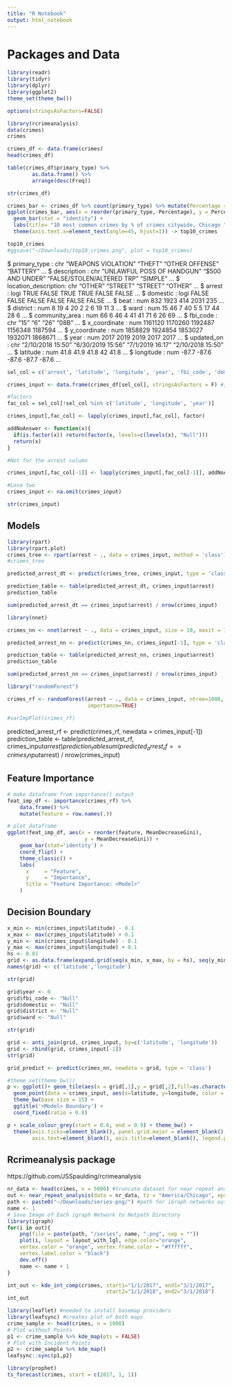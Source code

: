 ```yaml
---
title: "R Notebook"
output: html_notebook
---
```


# Packages and Data

```r
library(readr)
library(tidyr)
library(dplyr)
library(ggplot2)
theme_set(theme_bw())

options(stringsAsFactors=FALSE)
```


```r
library(rcrimeanalysis)
data(crimes)
crimes
```

```r
crimes_df <- data.frame(crimes)
head(crimes_df)
```

```r
table(crimes_df$primary_type) %>% 
        as.data.frame() %>% 
        arrange(desc(Freq))
```


```r
str(crimes_df)
```


```r
crimes_bar <- crimes_df %>% count(primary_type) %>% mutate(Percentage = round(n/nrow(crimes)*100,2)) %>% filter(rank(desc(Percentage)) <= 10)
ggplot(crimes_bar, aes(x = reorder(primary_type,-Percentage), y = Percentage)) +
  geom_bar(stat = "identity") +
  labs(title= "10 most common crimes by % of crimes citywide, Chicago ", x="Type of crime", y="Proportion of crimes reported citywide") +
  theme(axis.text.x=element_text(angle=45, hjust=1)) -> top10_crimes

top10_crimes
#ggsave("~/Downloads/top10_crimes.png", plot = top10_crimes)
```


$ primary_type        : chr  "WEAPONS VIOLATION" "THEFT" "OTHER OFFENSE" "BATTERY" ...
 $ description         : chr  "UNLAWFUL POSS OF HANDGUN" "$500 AND UNDER" "FALSE/STOLEN/ALTERED TRP" "SIMPLE" ...
 $ location_description: chr  "OTHER" "STREET" "STREET" "OTHER" ...
 $ arrest              : logi  TRUE FALSE TRUE TRUE FALSE FALSE ...
 $ domestic            : logi  FALSE FALSE FALSE FALSE FALSE FALSE ...
 $ beat                : num  832 1923 414 2031 235 ...
 $ district            : num  8 19 4 20 2 2 6 19 11 3 ...
 $ ward                : num  15 46 7 40 5 5 17 44 28 6 ...
 $ community_area      : num  66 6 46 4 41 41 71 6 26 69 ...
 $ fbi_code            : chr  "15" "6" "26" "08B" ...
 $ x_coordinate        : num  1161120 1170260 1192487 1156348 1187594 ...
 $ y_coordinate        : num  1858829 1924854 1853027 1932071 1868671 ...
 $ year                : num  2017 2019 2019 2017 2017 ...
 $ updated_on          : chr  "2/10/2018 15:50" "6/30/2019 15:56" "7/1/2019 16:17" "2/10/2018 15:50" ...
 $ latitude            : num  41.8 41.9 41.8 42 41.8 ...
 $ longitude           : num  -87.7 -87.6 -87.6 -87.7 -87.6 ...

```r
sel_col = c('arrest', 'latitude', 'longitude', 'year', 'fbi_code', 'domestic', 'district', 'ward')

crimes_input <- data.frame(crimes_df[sel_col], stringsAsFactors = F) #, 'year'

#factors
fac_col = sel_col[!sel_col %in% c('latitude', 'longitude', 'year')]

crimes_input[,fac_col] <- lapply(crimes_input[,fac_col], factor) 
```


```r
addNoAnswer <- function(x){
  if(is.factor(x)) return(factor(x, levels=c(levels(x), "Null")))
  return(x)
}

#Not for the arrest column

crimes_input[,fac_col[-1]] <- lapply(crimes_input[,fac_col[-1]], addNoAnswer) 
```



```r
#Lose two
crimes_input <- na.omit(crimes_input)

str(crimes_input)
```



## Models

```r
library(rpart)
library(rpart.plot)
crimes_tree <- rpart(arrest ~ ., data = crimes_input, method = 'class')
#crimes_tree
```


```r
predicted_arrest_dt <- predict(crimes_tree, crimes_input, type = 'class')
```

```r
prediction_table <- table(predicted_arrest_dt, crimes_input$arrest)
prediction_table 
```

```r
sum(predicted_arrest_dt == crimes_input$arrest) / nrow(crimes_input)
```


```r
library(nnet)

crimes_nn <- nnet(arrest ~ ., data = crimes_input, size = 10, maxit = 10000, trace = FALSE, MaxNWts = 5500)
```

```r
predicted_arrest_nn <- predict(crimes_nn, crimes_input[-1], type = 'class')
```


```r
prediction_table <- table(predicted_arrest_nn, crimes_input$arrest)
prediction_table 
```

```r
sum(predicted_arrest_nn == crimes_input$arrest) / nrow(crimes_input)
```


```r
library("randomForest")

crimes_rf <- randomForest(arrest ~ ., data = crimes_input, ntree=1000, keep.forest=FALSE,
                          importance=TRUE)

#varImpPlot(crimes_rf)
```



predicted_arrest_rf <- predict(crimes_rf, newdata = crimes_input[-1])
prediction_table <- table(predicted_arrest_rf, crimes_input$arrest)
prediction_table 
sum(predicted_arrest_rf == crimes_input$arrest) / nrow(crimes_input)


## Feature Importance

```r
# make dataframe from importance() output
feat_imp_df <- importance(crimes_rf) %>% 
    data.frame() %>% 
    mutate(feature = row.names(.)) 

# plot dataframe
ggplot(feat_imp_df, aes(x = reorder(feature, MeanDecreaseGini), 
                         y = MeanDecreaseGini)) +
    geom_bar(stat='identity') +
    coord_flip() +
    theme_classic() +
    labs(
      x     = "Feature",
      y     = "Importance",
      title = "Feature Importance: <Model>"
    )
```


## Decision Boundary

```r
x_min <- min(crimes_input$latitude) - 0.1
x_max <- max(crimes_input$latitude) + 0.1
y_min <- min(crimes_input$longitude) - 0.1
y_max <- max(crimes_input$longitude) + 0.1
hs <- 0.01
grid <- as.data.frame(expand.grid(seq(x_min, x_max, by = hs), seq(y_min, y_max, by =hs)))
names(grid) <- c('latitude','longitude')
```

```r
str(grid)
```


```r

grid$year <- 0
grid$fbi_code <- "Null"
grid$domestic <- "Null"
grid$district <- "Null"
grid$ward <- "Null"

str(grid)
```

```r
grid <- anti_join(grid, crimes_input, by=c('latitude', 'longitude'))
grid <- rbind(grid, crimes_input[-1])
str(grid)
```


```r
grid_predict <- predict(crimes_nn, newdata = grid, type = 'class')
```

```r
#theme_set(theme_bw())
p <- ggplot()+ geom_tile(aes(x = grid[,1],y = grid[,2],fill=as.character(grid_predict)), alpha = 0.5, show.legend = F) + 
  geom_point(data = crimes_input, aes(x=latitude, y=longitude, color = as.character(predicted_arrest_dt)), size = 2) +
  theme_bw(base_size = 15) +
  ggtitle('<Model> Boundary') +
  coord_fixed(ratio = 0.8) 
```


```r
p + scale_colour_grey(start = 0.6, end = 0.9) + theme_bw() + 
  theme(axis.ticks=element_blank(), panel.grid.major = element_blank(), panel.grid.minor = element_blank(), 
        axis.text=element_blank(), axis.title=element_blank(), legend.position = 'none')  
```

## Rcrimeanalysis package

https://github.com/JSSpaulding/rcrimeanalysis

```r
nr_data <- head(crimes, n = 5000) #truncate dataset for near repeat analysis
out <- near_repeat_analysis(data = nr_data, tz = "America/Chicago", epsg = "32616")
path <- paste0("~/Downloads/series-png/") #path for iGraph networks out
name <- 1
# Save Image of Each igraph Network to Netpath Directory
library(igraph)
for(i in out){
    png(file = paste(path, "/series", name, ".png", sep = ""))
    plot(i, layout = layout_with_lgl, edge.color="orange",
    vertex.color = "orange", vertex.frame.color = "#ffffff",
    vertex.label.color = "black")
    dev.off()
    name <- name + 1
}
```

```r
int_out <- kde_int_comp(crimes, start1="1/1/2017", end1="3/1/2017",
                                start2="1/1/2018", end2="3/1/2018")
int_out
```

```r
library(leaflet) #needed to install basemap providers
library(leafsync) #creates plot of both maps
crime_sample <- head(crimes, n = 1000)
# Plot without Points
p1 <- crime_sample %>% kde_map(pts = FALSE)
# Plot with Incident Points
p2 <- crime_sample %>% kde_map()
leafsync::sync(p1,p2)
```

```r
library(prophet)
ts_forecast(crimes, start = c(2017, 1, 1))
```

```r

```

